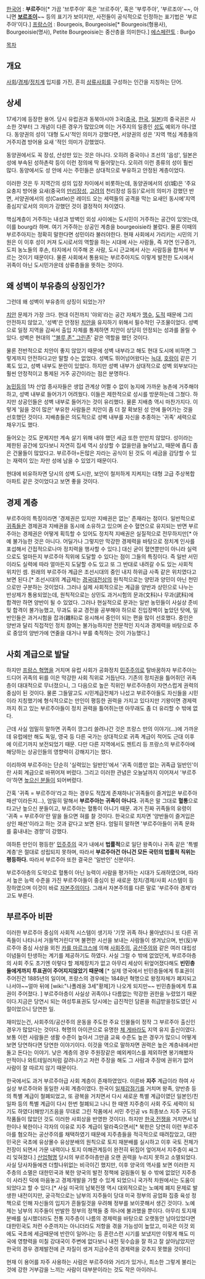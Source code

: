 [[한국어]] : '''부르주'''아[* 가끔 '브루주아' 혹은 '브르주아', 혹은 '부루주아', '부르조아'~~, 아니면 '''[[보르조이 기획|보르조이]]'''~~ 등의 표기가 보이지만, 사전들이 공식적으로 인정하는 표기법은 '부르주아'이다.]
[[프랑스어]] : Bourgeois, Bourgeoisie[* Bourgeois(형용사), Bourgeoisie(명사),  Petite Bourgeoisie는 중산층을 의미한다.]
[[에스페란토]] : Burĝo

[[목차]]

== 개요 ==
[[사회]]/[[경제]]/[[정치]]계 입지를 가진, 흔히 [[상류사회]]를 구성하는 인간을 지칭하는 단어.

== 상세 ==
17세기에 등장한 용어. 당시 유럽권과 동북아시아 3국([[중국]], [[한국]], [[일본]])의 중국권은 사소한 것부터 그 개념이 다른 경우가 많았으며 이는 거주지의 일종인 [[성]]도 예외가 아니였다. 동양권의 성이 '대형 도시'적인 의미가 강했다면, 서양권의 성은 '지역 핵심 계층들의 거주지겸 방어용 요새 '적인 의미가 강했었다.

동양권에서도 꼭 장성, 산성만 있는 것은 아니다. 오히려 중국이나 조선의 '읍성', 일본은 성에 부속된 성하촌락 등이 이런 정의에 딱 들어맞는다. 오히려 이런 종류의 성이 훨씬 많다. 동양에서도 성 안에 사는 주민들은 상대적으로 부유하고 안정된 계층이었다.

이러한 것은 두 지역간의 성의 입장 차이에서 비롯하는데, 동양권에서의 성(城)은 '주요 요충지 방어용 요새(중국의 [[만리장성]], [[고려]]의 천리장성 등등)'로서의 의미가 강했던 반면, 서양권에서의 성(Castle)은 레이드 오는 세력들의 공격을 막는 요새인 동시에'지역 중심지'로서의 의미가 강했던 것이 결정적이 차이였다.

핵심계층이 거주하는 내성과 방벽인 외성 사이에는 도시민이 거주하는 공간이 있엇는데, 이를 bourg라 하며. 여기 거주하는 상공인 계층을 bourgeoisie라 불렀다. 물론 이때의 부르주아지는 정확히 말한다면 성민이라 불러야한다. 현재 사회에서 가리키는 시민의 기원은 이 이후 성이 커져 도시로서의 역할을 하는 시대에 사는 사람들, 즉 자연 인구증가, 도피 농노들의 후손, 타지에서 이주해 온 사람, 도시 근교에서 사는 사람등을 합쳐서 부르는 것이기 때문이다. 물론 사회에서 통용되는 부르주아지도 이렇게 발전한 도시에서 귀족이 아닌 도시민가운데 상류층들을 뜻하는 것이다.

== 왜 성벽이 부유층의 상징인가? ==
그런데 왜 성벽이 부유층의 상징이 되었는가?

[[치안]] 문제가 가장 크다. 현대 이전까지 '야외'라는 공간 자체가 [[맹수]], [[도적]] 때문에 그리 안전하지 않았고, '성벽'은 안정된 [[치안]]을 유지하기 위해서 필수적인 구조물이었다. 성벽으로 일정 지역을 감싸서 출입 자체를 통제하면 치안이 상당히 안정되는 성과를 올릴 수 있다. 성벽은 현대의 '[["블루 존" 그린존]]' 같은 역할을 했던 것이다.

물론 전반적으로 치안이 좋지 않았기 때문에 성벽 내부라고 해도 현대 도시에 비하면 그렇게까지 안전하다고만 말할 수는 없었다. 성벽도 뛰어넘어왔다는 [[늑대]], [[호랑이]] 같은 기록도 있고, 성벽 내부도 분란이 있었다. 하지만 성벽 내부가 상대적으로 성벽 외부보다는 훨씬 안정적이고 통제된 거주 공간이라는 점은 분명하다.

[[농민]]등의 1차 산업 종사자들은 생업 관계상 어쩔 수 없이 농지에 가까운 농촌에 거주해야 하고, 성벽 내부로 들어가기 어려웠다. 이들은 제한적으로 성시를 방문하는데 그쳤다. 하지만 상공인들은 성벽 내부로 들어가는 것이 유리했다. 물론 지배층 역시 마찬가지다. 이렇게 '잃을 것이 많은' 부유한 사람들은 치안이 좀 더 잘 확보된 성 안에 들어가는 것을 선호했던 것이다. 지배층들은 의도적으로 성벽 내부를 자신을 추종하는 '귀족' 세력으로 채우기도 했다.

들어오는 것도 문제지만 계속 살기 위해 내야 했던 세금 또한 만만치 않았다. 성이라는 제한된 공간에 있다보니 자연히 집세 역시 상상할 수 없을만큼 늘어났고, 때문에 좁디 좁은 건물들이 많았다고. 부르주아=돈많은 자라는 공식이 된 것도 이 세금을 감당할 수 있는 재력이 있는 자만 성에 남을 수 있었기 때문이다.

현대에 비유하자면 당시의 성벽 도시란, 보안이 철저하게 지켜지는 대형 고급 주상복합아파트 같은 것이었다고 보면 좋을 것이다.
== 경제 계층 ==
부르주아의 특징이라면 '경제권은 있지만 지배권은 없는' 존재라는 점이다. 일반적으로 [[귀족]]들은 경제권과 지배권을 동시에 소유하고 있으며 순수 혈연으로 유지되는 반면 부르주아는 경제권은 어떻게 획득할 수 있어도 정치적 지배권은 실질적으로 전무하지만[* 아예 불가능한 것은 아니다. 어딜가나 그렇지만 막강한 경제력을 바탕으로 정치계 인사를 포섭해서 간접적으로나마 정치력을 행사할 수 있다.] 대신 굳이 혈연뿐만이 아니라 실력으로도 얼마든지 부르주아 직위에 도달할 수 있다는 점이 그들의 특징이다. 즉 일반 서민이라도 실력에 따라 얼마든지 도달할 수도 있고 또 그 반대로 내려갈 수도 있는 사회적 위치인 셈. 원래의 부르주아 계급은 조선시대의 중인 내지 하위급 사족 같은 위치였다고 보면 된다.[* 조선시대의 계급제는 [[경국대전]]상의 원칙적으로는 양민과 양민이 아닌 천민으로만 구분하는 것이었다. 그러나 실제 사회적으로는 계급을 양반과 상민으로 나누는 반상제가 통용되었는데, 원칙적으로는 상민도 과거시험의 문과(文科)나 무과(武科)에 합격만 하면 양반이 될 수 있었다. 그러나 현실적으로 문과는 일반 농민들이 사실상 준비 및 합격이 불가능했고, 무과도 유교 경전을 공부해야 하므로 진입장벽이 높았던 탓에, 일반인들은 과거시험을 잡과(雜科)로 응시해서 중인이 되는 편을 많이 선호했다. 중인은 양반과 달리 직접적인 정치 참여는 불가능하지만 전문적인 지식과 경제력을 바탕으로 주로 중앙의 양반가에 연줄을 대거나 부를 축적하는 것이 가능했다.]

== 사회 계급으로 발달 ==
하지만 [[프랑스 혁명]]을 거치며 유럽 사회가 공화정치 [[민주주의]]로 탈바꿈하자 부르주아는 드디어 귀족의 뒤를 이은 막강한 사회 직위로 거듭난다. 기존의 정치권을 틀어쥐던 귀족층이 대대적으로 무너졌으니, 그 다음으로 높은 직위인 부르주아층이 자연스럽게 권력의 중심이 된 것이다. 물론 그들말고도 시민계급전체가 나섰고 부르주아들도 자신들을 시민이라 지칭했기에 형식적으로는 만인이 평등한 권력을 가지고 있다지만 기왕이면 경제력까지 쥐고 있는 부르주아들이 정치 권력을 틀어쥐는덴 아무래도 좀 더 유리할 수 밖에 없다.

근데 사실 엄밀히 말하면 귀족이 깡그리 쓸려나간 것은 프랑스 만의 이야기(…)에 가까운데 유럽에만 해도 독일, 영국 등 다른 국가는 상대적으로 귀족 계급이 적어도 근대 이후에 이르기까지 보전되었기 때문. 다만 다른 지역에서도 젠트리 등 프랑스의 부르주아에 해당하는 상공인들의 영향력이 강해지기는 했다.

이리하여 부르주아는 단순히 '실력있는 일반인'에서 '귀족 이름만 없는 귀족급 일반인'이란 사회 계급으로 바뀌어져 버렸다. 그리고 이러한 관념은 오늘날까지 이어져서 '부르주아'하면 [[높으신 분들]]이 되어버렸다.

간혹 '귀족 = 부르주아'라고 하는 경우도 적잖게 존재하나('귀족들이 즐겨입은 부르주아 패션'이라든지...), 엄밀히 말해서 '''부르주아는 귀족이 아니다.''' 귀족은 말 그대로 '''혈통'''으로 타고난 높으신 분들이고, 부르주아는 혈통이 아니기 때문. 과거 진짜 귀족들의 유령이 '귀족 = 부르주아'란 말을 들으면 혀를 찰 것이다. 한국으로 치자면 '양반들이 즐겨입은 상인 패션'이라고 하는 것과 같다고 보면 된다. 엄밀히 말하면 '부르주아들이 귀족 문화를 흉내내는 경향'이 강했다.

여하튼 만인이 평등한' [[민주주의]] 국가 내에서 '''법률적'''으로 일단 왕족이나 귀족 같은 '특별 계층'은 절대로 성립되지 못하며, 따라서 '''부르주아건 아니건 모든 국민의 법률적 직위는 평등하다.''' 따라서 부르주아 또한 결국은 '일반인' 신분이다. 

부르주아층의 도약으로 혈통이 아닌 능력이 사람을 평가하는 시대가 도래하였으며, 따라서 높은 능력 수준을 가진 부르주아들이 중심이 된 새로운 정치/경제/사회 시스템이 등장하였으며 이것이 바로 [[자본주의]]이다. 그래서 자본주의를 다른 말로 '부르주아 경제'라고도 부른다.

== 부르주아 비판 ==
이러한 부르주아 중심의 사회적 시스템이 생기자 '기껏 귀족 하나 몰아냈더니 또 다른 귀족들이 나타나서 거들먹거린다'며 불편한 시선을 보내는 사람들이 생겨났으며, 반(反)부르주아 중심 사상을 외친 [[카를 마르크스]]에 의해 [[사회주의]], [[공산주의]]와 같은 여러 대립성 이념들이 탄생하는 계기를 제공하기도 하였다. 사실 그럴 수 밖에 없었던게, 부르주아층의 사회 주도 초기엔 이렇다 할 제제장치가 없고 아무리 세상이 뒤엎어졌다해도 '''빈민층들에게까지 투표권이 주어지지않았기 때문에''' [* 실제 영국에서 빈민층들에게 투표권이 주어진건 1885년의 일이며, 프랑스의 경우에는 1848년 혁명으로 왕정자체가 폐지되고 나서야~~얼마 뒤에 [wiki:"나폴레옹 3세"황제]가 나오게 되지만~~ 빈민층들에게 투표권이 주어졌다. ] 부르주아층이 사실상 귀족이나 다름없는 막강한 권한을 누렸었기 때문이다.지금은 당연시 되는 여성투표권도 당시에는 급진적인 담론을 취급받을정도였던 시절이었으니 당연한 일.

재미있는건, 사회주의/공산주의 운동을 주도한 주요 인물들이 정작 그 부르주아 출신인 경우가 많았다는 것이다. 혁명의 아이콘으로 유명한 [[체 게바라]]도 지역 유지 출신이였다. 보통 이런 사람들은 생활 수준이 높아서 그만큼 교육 수준도 높은 경우가 많으니 어떻게 보면 당연하다면 당연한 이야기이다. 이것을 역으로 말하자면 권력은 높은 계층내에서만 돌고 돈다는 이야기. 낮은 계층의 경우 주원장같은 예외케이스를 제외하면 봉기해봤자 만적이나 와트테일러처럼 갈려나가고 저런 주장을 해도 그 사람과 주장에 권위가 없어 사람이 잘 따르지 않기 때문이다.

한국에서도 과거 부르주아급 사회 계층이 존재하였었다. 이른바 '''지주''' 계급이라 하여 사실상 부르주아와 동일한 사회 계층이였다. 한국이 [[일제강점기]]를 거치며 왕족, 양반층 등의 특별 계급이 철폐되었고, 또 광복을 거치면서 다시 새로운 특별 계급이였던 일본인/친일파 등의 특별 계급이 다시 한번 철폐되고 나니 한 때엔 지주층이 사회 주도 세력이 되기도 하였다(해방기즈음을 무대로 그린 작품에서 서민 주인공 vs 최종보스 지주 구도의 작품들이 많았던 것도 이러한 사회상을 반영한 것이다). 하지만 [[한국 전쟁]]을 거치면서 남한이나 북한이나 각자의 이유로 지주 계급이 말라죽으면서[* 북한은 당연히 이런 부르주아를 혐오하는 공산주의를 채택하였기 때문에 지주층들을 적극적으로 때려잡았고, 대한민국은 국초에 유상몰수 유상분배의 원칙으로 토지 재분배를 실시하고 이후 국토 전체가 전장이 되면서 가문 내력이나 토지 이해관계등이 완전히 뒤집어 엎어져서 지주층이 싸그리 잊혀졌다.] [[산업혁명]] 당시의 부르주아층만큼 오랜 권력을 누리지 못하고 소멸되었다. 사실 당사자들에겐 더할나위없는 비극이긴 했지만, 이후 양국의 역사를 보면 이러한 지주층의 소멸은 대한민국과 북한 양국의 발전 정책에 걸림돌이 될 수 밖에 없었던 지주층이 사라진 덕에 마음놓고 경제개발을 가할 수 있게 되었으니 국가적 차원에서는 도움이 되었다고 할 수 있다.[* 사실 미국의 남북전쟁 역시 대외적으로는 노예제 폐지 문제로 발생한 내전이지만, 궁극적으로는 남부의 지주들이 당대 미국 정부의 공업화 집중 육성 정책으로 인해 자신들의 입지가 흔들릴것을 우려해 정부를 보이콧해서 생긴 것이다. 노예제는 남부의 지주들이 반발한 정부의 정책들 중 하나에 불과했을 뿐이다. 아무리 토지재분배를 실시했더라도 전통 지주층이 나름의 경제력을 바탕으로 오랫동안 남아있었다면 대한민국도 저런 수준까지는 아니더라도 저항을 겪을 가능성이 높았고, 미국은 이것 외에도 국초에 세금때문에 반란이 일어나는 등 혼란스런 시기를 보냈지만 이렇게 해도 미국에 영향력을 미칠 강대국이 주변에 없다보니 내전 뒷수습을 잘 하고 잘 살아남았지만 한국의 경우 경제발전에 큰 차질이 생겨 지금수준의 경제력을 갖추지 못했을 것이다]

현재 이 용어를 자주 사용하는 사람은 부르주아와 거리가 있거나, 최소한 그렇게 불리는 것에 강한 거부감을 느끼는 사람이 대부분이라는 것도 작은 아이러니.

